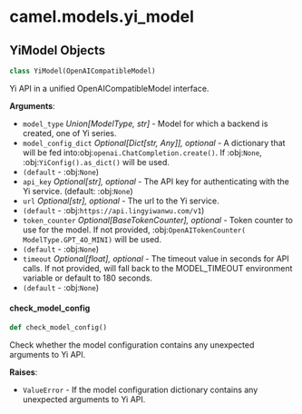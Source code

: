 <a id="camel.models.yi_model"></a>

# camel.models.yi\_model

<a id="camel.models.yi_model.YiModel"></a>

## YiModel Objects

```python
class YiModel(OpenAICompatibleModel)
```

Yi API in a unified OpenAICompatibleModel interface.

**Arguments**:

- `model_type` _Union[ModelType, str]_ - Model for which a backend is
  created, one of Yi series.
- `model_config_dict` _Optional[Dict[str, Any]], optional_ - A dictionary
  that will be fed into:obj:`openai.ChatCompletion.create()`. If
  :obj:`None`, :obj:`YiConfig().as_dict()` will be used.
- `(default` - :obj:`None`)
- `api_key` _Optional[str], optional_ - The API key for authenticating with
  the Yi service. (default: :obj:`None`)
- `url` _Optional[str], optional_ - The url to the Yi service.
- `(default` - :obj:`https://api.lingyiwanwu.com/v1`)
- `token_counter` _Optional[BaseTokenCounter], optional_ - Token counter to
  use for the model. If not provided, :obj:`OpenAITokenCounter(
  ModelType.GPT_4O_MINI)` will be used.
- `(default` - :obj:`None`)
- `timeout` _Optional[float], optional_ - The timeout value in seconds for
  API calls. If not provided, will fall back to the MODEL_TIMEOUT
  environment variable or default to 180 seconds.
- `(default` - :obj:`None`)

<a id="camel.models.yi_model.YiModel.check_model_config"></a>

#### check\_model\_config

```python
def check_model_config()
```

Check whether the model configuration contains any
unexpected arguments to Yi API.

**Raises**:

- `ValueError` - If the model configuration dictionary contains any
  unexpected arguments to Yi API.

